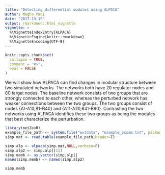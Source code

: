 ```yaml
---
title: "Detecting differential modules using ALPACA"
author: Megha Padi
date: "2017-10-19"
output: rmarkdown::html_vignette
vignette: >
  %\VignetteIndexEntry{ALPACA}
  %\VignetteEngine{knitr::rmarkdown}
  %\VignetteEncoding{UTF-8}
---
```


```r
knitr::opts_chunk$set(
  collapse = TRUE,
  comment = "#>",
  eval = FALSE
)
```


\section{A simple example with two node groups}
We will show how ALPACA can find changes in modular structure between two simulated networks. The networks both have 20 regulator nodes and 80 target nodes. The baseline network consists of two groups that are strongly connected to each other, whereas the perturbed network has weaker connections between the two groups. The two groups consist of nodes {A1-A10,B1-B40} and {A11-A20,B41-B80}. Contrasting the two networks using ALPACA identifies these two groups as being the modules that best characterize the perturbation.

```r
library(netZooR)
example_file_path <- system.file("extdata", "Example_2comm.txt", package = "netZooR", mustWork = TRUE)
simp.mat <- read.table(example_file_path,header=T)

simp.alp <- alpaca(simp.mat,NULL,verbose=F)
simp.alp2 <- simp.alp[[1]]
simp.memb <- as.vector(simp.alp2)
names(simp.memb) <- names(simp.alp2)

simp.memb


```